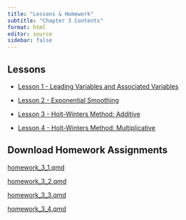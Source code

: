 ```yaml
---
title: "Lessons & Homework"
subtitle: "Chapter 3 Contents"
format: html
editor: source
sidebar: false
---
```


::: {.callout-tip icon=false}

## Lessons

-   [Lesson 1 - Leading Variables and Associated Variables](chapter_3_lesson_1.html)

-   [Lesson 2 - Exponential Smoothing](chapter_3_lesson_2.html)

-   [Lesson 3 - Holt-Winters Method: Additive](chapter_3_lesson_3.html)

-   [Lesson 4 - Holt-Winters Method: Multiplicative](chapter_3_lesson_4.html)

:::


::: {.callout-note icon=false}

## Download Homework Assignments

<!-- ## need to update href link to correct files when we get them -->


<a href="https://byuistats.github.io/timeseries/homework/homework_3_1.qmd.qmd" download="homework_3_1.qmd"> homework_3_1.qmd </a>

<a href="https://byuistats.github.io/timeseries/homework/homework_3_2.qmd.qmd" download="homework_3_2.qmd"> homework_3_2.qmd </a>

<a href="https://byuistats.github.io/timeseries/homework/homework_3_3.qmd.qmd" download="homework_3_3.qmd"> homework_3_3.qmd </a>

<a href="https://byuistats.github.io/timeseries/homework/homework_3_4.qmd.qmd" download="homework_3_4.qmd"> homework_3_4.qmd </a>

:::
